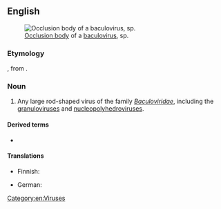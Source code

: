 ==English==
{{wikipedia}}
[[Image:Baculovirus.jpg|thumb|[[occlusion body|Occlusion body]] of a [[baculovirus]], {{taxlink|Nucleopolyhedrovirus|genus|noshow=1}} sp.]]

===Etymology===
{{prefix|en|baculo|virus}}, from {{etyl|la|en}} {{m|la|baculum||rod}}.

===Noun===
{{en-noun}}

# Any large rod-shaped virus of the family ''[[Baculoviridae]]'', including the [[granulovirus]]es and [[nucleopolyhedrovirus]]es.

====Derived terms====
* {{l|en|baculoviral}}

====Translations====
{{trans-top|virus of the ''Baculoviridae''}}
* Finnish: {{t|fi|bakulovirus}}
{{trans-mid}}
* German: {{t|de|Baculovirus|n}}
{{trans-bottom}}

[[Category:en:Viruses]]